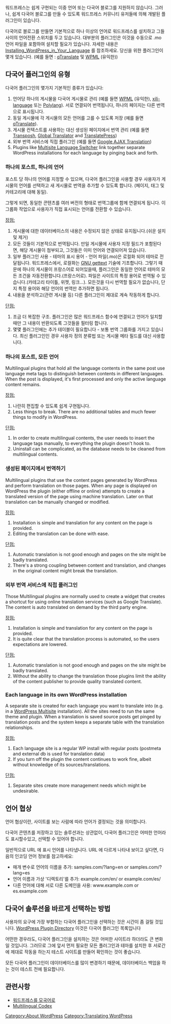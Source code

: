 {{Languages|
{{en|Multilingual_WordPress}}
{{ko|Multilingual_WordPress}}
}}

워드프레스는 쉽게 구현되는 이중 언어 또는 다국어 블로그를 지원하지 않습니다. 그러나, 쉽게 다국어 블로그를 만들 수 있도록 워드프레스 커뮤니티 유저들에 의해 개발된 플러그인이 있습니다.

다국어로 블로그를 만들면 기본적으로 하나 이상의 언어로 워드프레스를 설치하고 그들 사이의 언어전환 스위치를 두고 있습니다. 대부분의 플러그인은 이것을 수동으로 .mo 언어 파일을 포함하여 설치할 필요가 있습니다. 자세한 내용은 [[Installing_WordPress_in_Your_Language]] 를 참조하세요.  당신을 위한 플러그인이 몇개 있습니다. (예를 들면 : [http://wordpress.org/extend/plugins/qtranslate/ qTranslate] 및 [http://wordpress.org/extend/plugins/sitepress-multilingual-cms/ WPML] (유익한))

== 다국어 플러그인의 유형 ==

다국어 플러그인의 몇가지 기본적인 종류가 있습니다:
# 언어당 하나의 게시물을 다국어 게시물로 관리 (예를 들면 [http://wordpress.org/extend/plugins/sitepress-multilingual-cms/ WPML] (유익한), [http://wordpress.org/extend/plugins/xili-language/ xili-language] 또는 [http://wordpress.org/extend/plugins/polylang/ Polylang]). 서로 연결되어 번역됩니다, 하나의 페이지는 다른 번역으로 표시됩니다.
# 동일 게시물에 각 게시물의 모든 언어를 고를 수 있도록 저장 (예를 들면  [http://wordpress.org/extend/plugins/qtranslate/ qTranslate]).
# 게시물 컨텍스트를 사용하는 대신 생성된 페이지에서 번역 관리 (예를 들면  [http://wordpress.org/extend/plugins/transposh-translation-filter-for-wordpress Transposh], [http://wordpress.org/extend/plugins/global-translator/ Global Translator] and [https://wordpress.org/plugins/translatepress-multilingual/ TranslatePress])
# 외부 번역 서비스에 직접 플러그인 (예를 들면  [http://wordpress.org/extend/plugins/google-ajax-translation/ Google AJAX Translation])
# Plugins like [http://wordpress.org/extend/plugins/multisite-language-switcher/ Multisite Language Switcher] link together separate WordPress installations for each language by pinging back and forth.


=== 하나의 포스트, 하나의 언어 ===

포스트 당 하나의 언어를 지정할 수 있으며, 다국어 플러그인을 사용할 경우 사용자가 게시물의 언어를 선택하고 새 게시물로 번역을 추가할 수 있도록 합니다. (페이지, 태그 및 카테고리에 대해 동일).

그렇게 되면, 동일한 콘텐츠를 여러 버전의 형태로 번역그룹에 함께 연결되게 됩니다. 이 그룹화 작업으로 사용자가  직접 표시되는 언어를 전환할 수 있습니다.

<u>장점:</u>
# 게시물에 대한 데이터베이스의 내용은 수정되지 않은 상태로 유지됩니다.(쉬운 설치 및 제거)
# 모든 것들이 기본적으로 번역됩니다. 만일 게시물에 사용자 지정 필드가 포함된다면, 해당 게시물이 첨부되고, 그것들은 이미 언어와 연결되어져 있습니다.
# 일부 플러그인 사용 - 테마의 표시 용어 - 언어 파일(.mo)은 로컬화 되어 테마로 전달됩니다. 워드프레스에서, 로컬화는 [http://codex.wordpress.org/Translating_WordPress#Localization_Technology GNU gettext] 기술에 기초합니다. 그렇기 때문에 하나의 게시물이 프랑스어로 되어있을때, 플러그인은 동일한 언어로 테마의 모든 조건을 자동전환합니다.(프랑스어로). 파일은 사이트의 특정 용어로 번역될 수 있습니다.(카테고리 타이틀, 위젯, 링크...). 모든것을 다시 번역할 필요가 없습니다, 단지 특정 용어와 해당 언어의 번역만 추가하면 됩니다.
# 내용을 분석하고(관련 게시물 등) 다른 플러그인이 제대로 계속 작동하게 합니다.

<u>단점:</u>
# 조금 더 복잡한 구조. 플러그인은 많은 워드프레스 함수에 연결되고 언어가 일치할때만 그 내용이 반환되도록 그것들을 필터링 합니다.
# 몇몇 플러그인에는 추가 테이블이 필요합니다 - 보통 번역 그룹화를 가지고 있습니다. 최신 플러그인인 경우 사용자 정의 분류법 또는 게시물 메타 필드를 대신 사용합니다.

=== 하나의 포스트, 모든 언어 ===

Multilingual plugins that hold all the language contents in the same post use language meta tags to distinguish between contents in different languages. When the post is displayed, it's first processed and only the active language content remains.

<u>장점:</u>
# 나란히 편집할 수 있도록 쉽게 구현됩니다.
# Less things to break. There are no additional tables and much fewer things to modify in WordPress.

<u>단점:</u>
# In order to create multilingual contents, the user needs to insert the language tags manually, to everything the plugin doesn't hook to.
# Uninstall can be complicated, as the database needs to be cleaned from multilingual contents.

=== 생성된 페이지에서 번역하기 ===

Multilingual plugins that use the content pages generated by WordPress and perform translation on those pages. When any page is displayed on WordPress the plugin (either offline or online) attempts to create a translated version of the page using machine translation. Later on that translation can be manually changed or modified.

<u>장점:</u>
# Installation is simple and translation for any content on the page is provided.
# Editing the translation can be done with ease.

<u>단점:</u>
# Automatic translation is not good enough and pages on the site might be badly translated.
# There's a strong coupling between content and translation, and changes in the original content might break the translation.

=== 외부 번역 서비스에 직접 플러그인 ===

Those Multilingual plugins are normally used to create a widget that creates a shortcut for using online translation services (such as Google Translate). The content is auto translated on demand by the third party engine.

<u>장점:</u>
# Installation is simple and translation for any content on the page is provided.
# It is quite clear that the translation process is automated, so the users expectations are lowered.

<u>단점:</u>
# Automatic translation is not good enough and pages on the site might be badly translated.
# Without the ability to change the translation those plugins limit the ability of the content publisher to provide quality translated content.

=== Each language in its own WordPress installation ===

A separate site is created for each language you want to translate into (e.g. in a [http://codex.wordpress.org/Create_A_Network WordPress Multisite] installation). All the sites need to run the same theme and plugin. When a translation is saved source posts get pinged by translation posts and the system keeps a separate table with the translation relationships. 

<u>장점:</u>
# Each language site is a regular WP install with regular posts (postmeta and external db is used for translation data) 
# If you turn off the plugin the content continues to work fine, albeit without knowledge of its sources/translations.

<u>단점:</u>
# Separate sites create more management needs which might be undesirable.

== 언어 협상 ==

언어 협상이란, 사이트를 보는 사람에 따라 언어가 결정되는 것을 의미합니다.

다국어 콘텐츠를 저장하고 있는 솔루션과는 상관없이, 다국어 플러그인은 어떠한 언어라도 표시할수있고, 선택할 수 있어야 합니다.

일반적으로 URL 에 표시 언어를 나타냅니다. URL 에 다르게 나타내 보이고 싶다면, 다음의 인코딩 언어 정보를 참고하세요:
* 매개 변수로 언어의 이름을 추가: samples.com/?lang=en or samples.com/?lang=es
* 언어 이름과 가상 '디렉토리'를 추가: example.com/en/ or example.com/es/
* 다른 언어에 대해 서로 다른 도메인을 사용: www.example.com or es.example.com

== 다국어 솔루션을 바르게 선택하는 방법 ==
사용자의 요구에 가장 부합하는 다국어 플러그인을 선택하는 것은 시간이 좀 걸릴 것입니다. [http://wordpress.org/extend/plugins/search.php?q=multilingual WordPress Plugin Directory]
이것은 다국어 플러그인 목록입니다 

어떤한 경우라도, 다국어 플러그인을 설치하는 것은 어떠한 사이트라 하더라도 큰 변화일 것입니다. 그러므로 그에 앞서 먼저 필요한 모든 플러그인과 테마를 설치한 후 서로간에 제대로 작동을 하는지 테스트 사이트를 만들어 확인하는 것이 좋습니다.

모든 다국어 플러그인이 데이터베이스를 많이 변경하기 때문에, 데이터베이스 백업을 하는 것이 테스트 전에 필요합니다.

== 관련사항 ==
* [[WordPress in Your Language|워드프레스를 모국어로]]
* [[Multilingual Codex]]

[[Category:About WordPress]]
[[Category:Translating WordPress]]